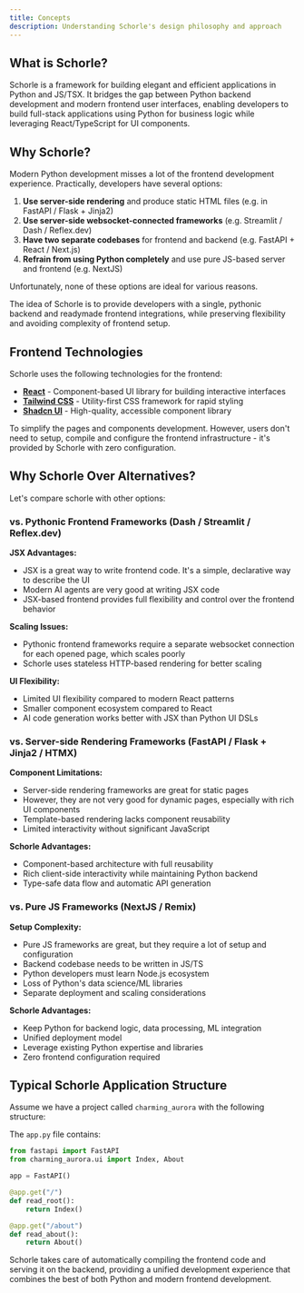 ```yaml
---
title: Concepts
description: Understanding Schorle's design philosophy and approach
---
```



## What is Schorle?

Schorle is a framework for building elegant and efficient applications in Python and JS/TSX. It bridges the gap between Python backend development and modern frontend user interfaces, enabling developers to build full-stack applications using Python for business logic while leveraging React/TypeScript for UI components.

## Why Schorle?

Modern Python development misses a lot of the frontend development experience. Practically, developers have several options:

1. **Use server-side rendering** and produce static HTML files (e.g. in FastAPI / Flask + Jinja2)
2. **Use server-side websocket-connected frameworks** (e.g. Streamlit / Dash / Reflex.dev)
3. **Have two separate codebases** for frontend and backend (e.g. FastAPI + React / Next.js)
4. **Refrain from using Python completely** and use pure JS-based server and frontend (e.g. NextJS)

Unfortunately, none of these options are ideal for various reasons.

The idea of Schorle is to provide developers with a single, pythonic backend and readymade frontend integrations, while preserving flexibility and avoiding complexity of frontend setup.

## Frontend Technologies

Schorle uses the following technologies for the frontend:

- **[React](https://react.dev/)** - Component-based UI library for building interactive interfaces
- **[Tailwind CSS](https://tailwindcss.com/)** - Utility-first CSS framework for rapid styling
- **[Shadcn UI](https://ui.shadcn.com/)** - High-quality, accessible component library

To simplify the pages and components development. However, users don't need to setup, compile and configure the frontend infrastructure - it's provided by Schorle with zero configuration.

## Why Schorle Over Alternatives?

Let's compare schorle with other options:

### vs. Pythonic Frontend Frameworks (Dash / Streamlit / Reflex.dev)

**JSX Advantages:**

- JSX is a great way to write frontend code. It's a simple, declarative way to describe the UI
- Modern AI agents are very good at writing JSX code
- JSX-based frontend provides full flexibility and control over the frontend behavior

**Scaling Issues:**

- Pythonic frontend frameworks require a separate websocket connection for each opened page, which scales poorly
- Schorle uses stateless HTTP-based rendering for better scaling

**UI Flexibility:**

- Limited UI flexibility compared to modern React patterns
- Smaller component ecosystem compared to React
- AI code generation works better with JSX than Python UI DSLs

### vs. Server-side Rendering Frameworks (FastAPI / Flask + Jinja2 / HTMX)

**Component Limitations:**

- Server-side rendering frameworks are great for static pages
- However, they are not very good for dynamic pages, especially with rich UI components
- Template-based rendering lacks component reusability
- Limited interactivity without significant JavaScript

**Schorle Advantages:**

- Component-based architecture with full reusability
- Rich client-side interactivity while maintaining Python backend
- Type-safe data flow and automatic API generation

### vs. Pure JS Frameworks (NextJS / Remix)

**Setup Complexity:**

- Pure JS frameworks are great, but they require a lot of setup and configuration
- Backend codebase needs to be written in JS/TS
- Python developers must learn Node.js ecosystem
- Loss of Python's data science/ML libraries
- Separate deployment and scaling considerations

**Schorle Advantages:**

- Keep Python for backend logic, data processing, ML integration
- Unified deployment model
- Leverage existing Python expertise and libraries
- Zero frontend configuration required

## Typical Schorle Application Structure

Assume we have a project called `charming_aurora` with the following structure:

<Files>
  <Folder name="src" defaultOpen>
    <Folder name="charming_aurora" defaultOpen>
      <File name="app.py" />
      <File name="models.py" />
      <Folder name="ui" defaultOpen>
        <File name="index.css" />
        <Folder name="components" defaultOpen>
          <File name="button.tsx" />
        </Folder>
        <Folder name="pages" defaultOpen>
          <File name="Index.tsx" />
          <File name="About.tsx" />
        </Folder>
      </Folder>
    </Folder>
  </Folder>
  <File name="bun.lock" />
  <File name="pyproject.toml" />
  <File name="README.md" />
  <File name="uv.lock" />
</Files>

The `app.py` file contains:

```python
from fastapi import FastAPI
from charming_aurora.ui import Index, About

app = FastAPI()

@app.get("/")
def read_root():
    return Index()

@app.get("/about")
def read_about():
    return About()
```

Schorle takes care of automatically compiling the frontend code and serving it on the backend, providing a unified development experience that combines the best of both Python and modern frontend development.
